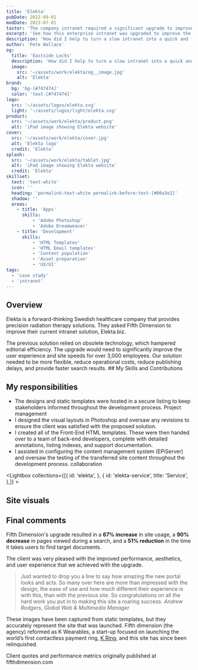 ```yaml
---
title: 'Elekta'
pubDate: 2022-09-01
modDate: 2023-07-01
taster: 'The company intranet required a significant upgrade to improve the user experience of over 3,000 employees. The brief specified that the site be adaptable, have low operational costs, be quick to publish, and provide quick search results.'
excerpt: 'See how this enterprise intranet was upgraded to improve the user experience of 3,000+ employees.'
description: 'How did I help to turn a slow intranet into a quick and flexible resource for over 3,000 employees? See the visuals I created, as well as the Front-End templates I developed to optimise the site.'
author: 'Pete Wallace'
og:
  title: 'Eastside Locks'
  description: 'How did I help to turn a slow intranet into a quick and flexible resource for over 3,000 employees? See the visuals I created, as well as the Front-End templates I developed to optimise the site.'
  image: 
    src: '~/assets/work/elekta/og__image.jpg'
    alt: 'Elekta'
brand: 
  bg: 'bg-[#747474]'
  color: 'text-[#747474]'
logo:
  src: '~/assets/logos/elekta.svg'
  light: '~/assets/logos/light/elekta.svg'
product:
  src: '~/assets/work/elekta/product.png'
  alt: 'iPad image showing Elekta website'
cover:
  src: '~/assets/work/elekta/cover.jpg'
  alt: 'Elekta logo'
  credit: 'Elekta'
splash:
  src: '~/assets/work/elekta/tablet.jpg'
  alt: 'iPad image showing Elekta website'
  credit: 'Elekta'
skillset:
  text: 'text-white'
  icon: ''
  heading: 'permalink:text-white permalink:before:text-[#00a3e2]'
  shadow: ''
  areas:
    - title: 'Apps'
      skills:
          - 'Adobe Photoshop'
          - 'Adobe Dreamweaver'
    - title: 'Development'
      skills:
          - 'HTML Templates'
          - 'HTML Email templates'
          - 'Content population'
          - 'Asset preparation'
          - 'UX/UI'
tags: 
  - 'case study'
  - 'intranet'
---
```





## Overview

<p class="text-fl-step-1">Elekta is a forward-thinking Swedish healthcare company that provides precision radiation therapy solutions. They asked Fifth Dimension to improve their current intranet solution, Elekta.biz.</p>
The previous solution relied on obsolete technology, which hampered editorial efficiency. The upgrade would need to significantly improve the user experience and site speeds for over 3,000 employees.
Our solution needed to be more flexible, reduce operational costs, reduce publishing delays, and provide faster search results.

<Skills skillset={frontmatter.skillset} bg={frontmatter.brand.bg}>
## My Skills and Contributions
</Skills>

## My responsibilities

-   The designs and static templates were hosted in a secure listing to keep stakeholders informed throughout the development process. <span class="label label--info !m-0">Project management</span>
-   I designed the visual layouts in Photoshop and oversaw any revisions to ensure the client was satisfied with the proposed solution.
-   I created all of the Front-End HTML templates. These were then handed over to a team of back-end developers, complete with detailed annotations, listing indexes, and support documentation.
-   I assisted in configuring the content management system (EPiServer) and oversaw the testing of the transferred site content throughout the development process. <span class="label label--info !m-0">collaboration</span>

<Lightbox collections={[{
            id: 'elekta',
        },
        {
            id: 'elekta-service',
            title: 'Service',
        },]} >
<Fragment slot='title'>
## Site visuals
</Fragment>
</Lightbox>


## Final comments

Fifth Dimension's upgrade resulted in a **67% increase** in site usage, a **90% decrease** in pages viewed during a search, and a **51% reduction** in the time it takes users to find target documents.

The client was very pleased with the improved performance, aesthetics, and user experience that we achieved with the upgrade.

> Just wanted to drop you a line to say how amazing the new portal looks and acts. So many over here are more than impressed with the design, the ease of use and how much different their experience is with this, than with the previous site. So congratulations on all the hard work you put in to making this site a roaring success.
<cite class="text-fl-step-0">Andrew Rodgers, Global Web & Multimedia Manager</cite>

These images have been captured from static templates, but they accurately represent the site that was launched. Fifth dimension (the agency) reformed as K Wearables, a start-up focused on launching the world’s first contactless payment ring, [K Ring](/work/mykring/), and this site has since been relinquished.

<Note theme="note" display="inline-block" hasIcon={true}>
Client quotes and performance metrics originally published at fifthdimension.com
</Note>
